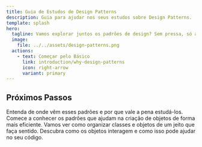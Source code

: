 ```yaml
---
title: Guia de Estudos de Design Patterns
description: Guia para ajudar nos seus estudos sobre Design Patterns.
template: splash
hero:
  tagline: Vamos explorar juntos os padrões de design? Sem pressa, só aprendizado!
  image:
    file: ../../assets/design-patterns.png
  actions:
    - text: Começar pelo Básico
      link: introduction/why-design-patterns
      icon: right-arrow
      variant: primary
---
```



## Próximos Passos

<CardGrid stagger>
	<Card title="Por que Design Patterns?" icon="pencil">
		Entenda de onde vêm esses padrões e por que vale a pena estudá-los.
	</Card>
	<Card title="Padrões Criacionais" icon="add-document">
		Comece a conhecer os padrões que ajudam na criação de objetos de forma mais eficiente.
	</Card>
	<Card title="Padrões Estruturais" icon="setting">
		Vamos ver como organizar classes e objetos de um jeito que faça sentido.
	</Card>
	<Card title="Padrões Comportamentais" icon="open-book">
		Descubra como os objetos interagem e como isso pode ajudar no seu código.
	</Card>
</CardGrid>
